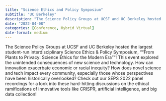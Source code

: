 ```yaml
---
title: "Science Ethics and Policy Symposium"
subtitle: "UC Berkeley"
description: "The Science Policy Groups at UCSF and UC Berkeley hosted the largest student-run interdisciplinary Science Ethics & Policy Symposium, \"\"From Plants to Privacy: Science Ethics for the Modern Era\"\"! "
date: "2022-04-08"
categories: [Conference, Hybrid Virtual]
date-format: medium 
---
```


The Science Policy Groups at UCSF and UC Berkeley hosted the largest student-run interdisciplinary Science Ethics & Policy Symposium, ""From Plants to Privacy: Science Ethics for the Modern Era""! This event explored the unintended consequences of new science and technology. How can innovation exacerbate economic or racial inequity? How does novel science and tech impact every community, especially those whose perspectives have been historically overlooked? Check out our SEPS 2022 panel recordings for a look into these hard-hitting discussions on the ethical ramifications of innovative tools like CRISPR, artificial intelligence, and big data collection!


